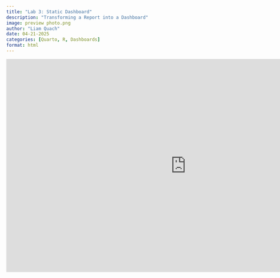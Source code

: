 ```yaml
---
title: "Lab 3: Static Dashboard"
description: "Transforming a Report into a Dashboard"
image: preview photo.png
author: "Liam Quach"
date: 04-21-2025
categories: [Quarto, R, Dashboards]
format: html
---
```


<center>
<iframe src="https://liamquach2002.quarto.pub/lab-3/lab-3.html" frameborder="0" width="960" height="569" allowfullscreen="true" mozallowfullscreen="true" webkitallowfullscreen="true">
</iframe>
</center>